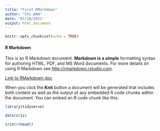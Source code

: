 ```yaml
---
title: "First RMarkdown"
author: "Chi WAN"
date: "07/10/2021"
output: html_document
---
```


```r
knitr::opts_chunk$set(echo = TRUE)
```

#### R Markdown

This is an R Markdown document. **Markdown is a simple** formatting syntax for authoring HTML, PDF, and MS Word documents. For more details on using R Markdown see <http://rmarkdown.rstudio.com>.


[Link to RMarkdown doc](https://rmarkdown.rstudio.com/lesson-8.html)

When you click the **Knit** button a document will be generated that includes both content as well as the output of any embedded R code chunks within the document. You can embed an R code chunk like this:

```r
library(tidyverse)

data(iris)

iris%>%head()

```